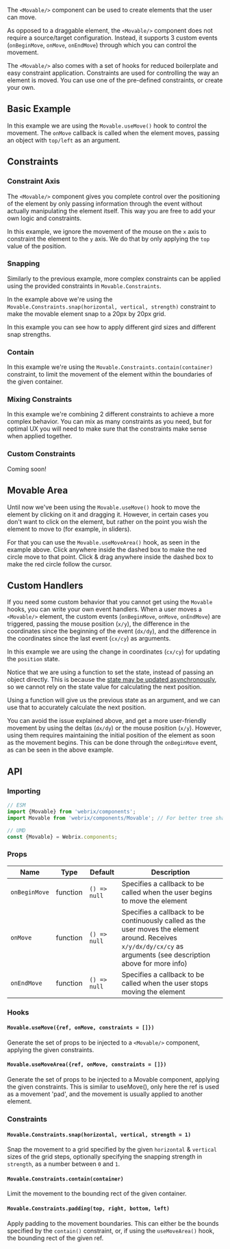 
The `<Movable/>` component can be used to create elements that the user can move.

As opposed to a draggable element, the `<Movable/>` component does not require a source/target configuration.
Instead, it supports 3 custom events (`onBeginMove`, `onMove`, `onEndMove`) through which you can control the movement.

The `<Movable/>` also comes with a set of hooks for reduced boilerplate and easy constraint application.
Constraints are used for controlling the way an element is moved.
You can use one of the pre-defined constraints, or create your own.

## Basic Example

<Example file='docs/components/movable/BasicExample' height={200}/>

In this example we are using the `Movable.useMove()` hook to control the movement.
The `onMove` callback is called when the element moves, passing an object with `top/left`
as an argument.

## Constraints

### Constraint Axis

<Example file='docs/components/movable/ConstraintMovement' height={200}/>

The `<Movable/>` component gives you complete control over the positioning of the element by only passing information
through the event without actually manipulating the element itself.
This way you are free to add your own logic and constraints.

In this example, we ignore the movement of the mouse on the `x` axis to constraint the element to the `y`
axis. We do that by only applying the `top` value of the position.

### Snapping

<Example file='docs/components/movable/Snapping' height={200}/>

Similarly to the previous example, more complex constraints can be applied using the provided
constraints in `Movable.Constraints`.

In the example above we're using the `Movable.Constraints.snap(horizontal, vertical, strength)`
constraint to make the movable element snap to a 20px by 20px grid.

<Example file='docs/components/movable/SnappingAdvanced' height={300}/>

In this example you can see how to apply different gird sizes and different snap strengths.

### Contain

<Example file='docs/components/movable/Contain' height={300}/>

In this example we're using the `Movable.Constraints.contain(container)` constraint, to limit the movement
of the element within the boundaries of the given container.

### Mixing Constraints

<Example file='docs/components/movable/Mixing' height={300}/>

In this example we're combining 2 different constraints to achieve a more complex behavior.
You can mix as many constraints as you need, but for optimal UX you will need to make sure
that the constraints make sense when applied together.

### Custom Constraints

Coming soon!

## Movable Area

<Example file='docs/components/movable/MovableArea' height={300}/>

Until now we've been using the `Movable.useMove()` hook to move the element by clicking on it
and dragging it. However, in certain cases you don't want to click on the element, but rather on
the point you wish the element to move to (for example, in sliders).

For that you can use the `Movable.useMoveArea()` hook, as seen in the example above.
Click anywhere inside the dashed box to make the red circle move to that point.
Click & drag anywhere inside the dashed box to make the red circle follow the cursor.

## Custom Handlers

<Example file='docs/components/movable/Manual' height={200}/>

If you need some custom behavior that you cannot get using the `Movable` hooks, you can write your
own event handlers. When a user moves a `<Movable/>` element, the custom events (`onBeginMove`, `onMove`, `onEndMove`)
are triggered, passing the mouse position (`x/y`), the difference in the coordinates since the beginning of the event
(`dx/dy`), and the difference in the coordinates since the last event (`cx/cy`) as arguments.

In this example we are using the change in coordinates (`cx/cy`) for updating the `position` state.

Notice that we are using a function to set the state, instead of passing an object directly.
This is because the [state may be updated asynchronously](https://reactjs.org/docs/state-and-lifecycle.html#state-updates-may-be-asynchronous),
so we cannot rely on the state value for calculating the next position.

Using a function will give us the previous state as an argument, and we can use that to accurately calculate the
next position.

<Example file='docs/components/movable/ManualAdvanced' height={200}/>

You can avoid the issue explained above, and get a more user-friendly movement
by using the deltas (`dx/dy`) or the mouse position (`x/y`).
However, using them requires maintaining the initial position of the element as soon as the movement begins.
This can be done through the `onBeginMove` event, as can be seen in the above example.

## API

### Importing

```jsx
// ESM
import {Movable} from 'webrix/components';
import Movable from 'webrix/components/Movable'; // For better tree shaking

// UMD
const {Movable} = Webrix.components;
```

### Props

Name|Type|Default|Description
---|---|---|---
`onBeginMove`|function|`() => null`|Specifies a callback to be called when the user begins to move the element
`onMove`|function|`() => null`|Specifies a callback to be continuously called as the user moves the element around. Receives `x/y/dx/dy/cx/cy` as arguments (see description above for more info)
`onEndMove`|function|`() => null`|Specifies a callback to be called when the user stops moving the element

### Hooks

#### `Movable.useMove({ref, onMove, constraints = []})`

Generate the set of props to be injected to a `<Movable/>` component, applying the given constraints.

#### `Movable.useMoveArea({ref, onMove, constraints = []})`

Generate the set of props to be injected to a Movable component, applying the given constraints.
This is similar to useMove(), only here the ref is used as a movement 'pad', and the movement
is usually applied to another element.

### Constraints

#### `Movable.Constraints.snap(horizontal, vertical, strength = 1)`

Snap the movement to a grid specified by the given `horizontal` & `vertical` sizes
of the grid steps, optionally specifying the snapping strength in `strength`, as a number between `0` and `1`.

#### `Movable.Constraints.contain(container)`

Limit the movement to the bounding rect of the given container.

#### `Movable.Constraints.padding(top, right, bottom, left)`

Apply padding to the movement boundaries.
This can either be the bounds specified by the `contain()` constraint,
or, if using the `useMoveArea()` hook, the bounding rect of the given ref.